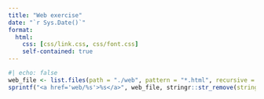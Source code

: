 ```yaml
---
title: "Web exercise"
date: "`r Sys.Date()`"
format: 
  html:
    css: [css/link.css, css/font.css]
    self-contained: true
---
```


```r
#| echo: false
web_file <- list.files(path = "./web", pattern = "*.html", recursive = TRUE)
sprintf("<a href='web/%s'>%s</a>", web_file, stringr::str_remove(string = web_file, ".html")) |> cat(sep = "\n\n")
```